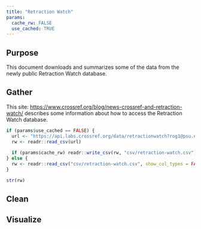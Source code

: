 ```yaml
---
title: "Retraction Watch"
params: 
  cache_rw: FALSE
  use_cached: TRUE
---
```


## Purpose

This document downloads and summarizes some of the data from the newly public Retraction Watch database.

## Gather

This site: <https://www.crossref.org/blog/news-crossref-and-retraction-watch/> describes some information about how to access the Retraction Watch database.

```r

if (params$use_cached == FALSE) {
  url <- "https://api.labs.crossref.org/data/retractionwatch?rog1@psu.edu"
  rw <- readr::read_csv(url)
  
  if (params$cache_rw) readr::write_csv(rw, "csv/retraction-watch.csv")
} else {
  rw <- readr::read_csv("csv/retraction-watch.csv", show_col_types = FALSE)
}

str(rw)
```

## Clean

## Visualize


